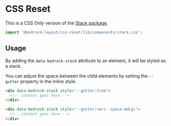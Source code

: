 
<Meta title="CSS Only/components/stack.css" />

# CSS Reset

This is a CSS Only version of the [Stack package](/?path=/docs/components-stack--api).

```javascript
import "@bedrock-layout/css-reset/lib/components/stack.css";
```

## Usage

By adding the `data-bedrock-stack` attribute to an element, it will be styled as a stack.

You can adjust the space between the child elements by setting the `--gutter` property in the inline style.

```html
<div data-bedrock-stack style="--gutter:2rem">
  <!-- content goes here -->
</div>

<div data-bedrock-stack style="--gutter:var(--space-mdLg)">
  <!-- content goes here -->
</div>
```

